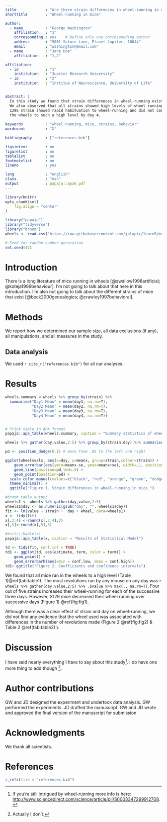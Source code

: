 ---
title             : "Are there strain differences in wheel-running in mice"
shorttitle        : "Wheel-running in mice"

author: 
  - name          : "George Washington"
    affiliation   : "1"
    corresponding : yes    # Define only one corresponding author
    address       : "9001 Saturn Lane, Planet Jupiter, 10044"
    email         : "washington@email.com"
  - name          : "Jane Doe"
    affiliation   : "1,2"

affiliation:
  - id            : "1"
    institution   : "Jupiter Research University"
  - id            : "2"
    institution   : "Institue of Neuroscience, University of Life"


abstract: |
  In this study we found that strain differences in wheel-running existed in male mice.
  We also observed that all strains showed high levels of wheel running on day 1, the
  129S strain showed rapid habituation to wheel-running and did not continue to run in
  the wheels to such a high level by day 4.
  
keywords          : "wheel-running, mice, strains, behavior"
wordcount         : "X"

bibliography      : ["references.bib"]

figsintext        : no
figurelist        : no
tablelist         : no
footnotelist      : no
lineno            : yes

lang              : "english"
class             : "man"
output            : papaja::apa6_pdf
---

```{r load_packages, include = FALSE}

library(knitr)
opts_chunk$set(
    fig.align = "center"
)

library("papaja")
library("tidyverse")
library("broom")
wheels <- read.csv("https://raw.githubusercontent.com/jalapic/learnR/master/datasets/wheels.csv", stringsAsFactors = F)
```

```{r analysis_preferences}
# Seed for random number generation
set.seed(42)
```


# Introduction

There is a long literature of mice running in wheels [@swallow1998artificial; @koteja1999behaviour].  I'm not going to talk about that here in this introduction.  I'm also not going to talk about the different strains of mice that exist [@beck2000genealogies; @crawley1997behavioral].  

# Methods
We report how we determined our sample size, all data exclusions (if any), all manipulations, and all measures in the study.

## Data analysis
We used `r cite_r("references.bib")` for all our analyses.

\newpage

# Results

```{r table1, results='asis', message=F, warning=F}

wheels.summary <-wheels %>% group_by(strain) %>% 
  summarise("Day1 Mean" = mean(day1, na.rm=T),
            "Day2 Mean" = mean(day2, na.rm=T),
            "Day3 Mean" = mean(day3, na.rm=T),
            "Day4 Mean" = mean(day4, na.rm=T))


# Print table in APA format
papaja::apa_table(wheels.summary, caption = "Summary statistics of wheel running by Strain")

```

```{r fig1, fig.cap = "The S129 strain decreases its wheel-running over successive days."}

wheels %>% gather(day,value,2:5) %>% group_by(strain,day) %>% summarise(meanx = mean(value,na.rm=T), sdx=sd(value,na.rm=T), n=n(), se=sdx/sqrt(n))->wheelsvals

pd <- position_dodge(0.1) # move them .05 to the left and right

ggplot(wheelsvals, aes(x=day, y=meanx, group=strain,colour=strain)) + 
    geom_errorbar(aes(ymin=meanx-se, ymax=meanx+se), width=.1, position=pd) +
    geom_line(position=pd,lwd=.5) +
    geom_point(position=pd) +
  scale_color_manual(values=c("black", "red", "orange", "green", "dodgerblue")) +
  theme_minimal() +
  ggtitle("Figure 1. Strain differences in wheel-running in mice.")


```



```{r table2, results='asis'}
#broom table output
wheels1 <- wheels %>% gather(day,value,2:5)
wheels1$day <- as.numeric(gsub("day", "", wheels1$day))
fit <- lm(value ~ strain +  day + wheel, data=wheels1)
x <- tidy(fit) 
x[,2:4] <-round(x[,2:4],2)
x[,5]<-round(x[,5],3)

#knitr::kable(x)
papaja::apa_table(x, caption = "Results of Statistical Model")

```

```{r fig2, fig.cap = "Output of statistical model"}
td <- tidy(fit, conf.int = TRUE)
td1 <- ggplot(td, aes(estimate, term, color = term)) +
    geom_point() +
    geom_errorbarh(aes(xmin = conf.low, xmax = conf.high)) 
td1+ ggtitle("Figure 2. Coefficients and confidence intervals")

```


We found that all mice ran in the wheels to a high level (Table 1)\@ref(tab:table1). The most revolutions run by any mouse on any day was `r wheels %>% gather(day,value,2:5) %>% .$value %>% max(., na.rm=T)`.  Four out of five strains increased their wheel-running for each of the  successive three days.  However, S129 mice decreased their wheel running over successive days  (Figure 1) \@ref(fig:fig1).  

Although there was a clear effect of strain and day on wheel-running, we did not find any evidence that the wheel used was associated with differences in the number of revolutions made (Figure 2 \@ref(fig:fig2) & Table 2 \@ref(tab:table2) ).



# Discussion

I have said nearly everything I have to say about this study[^thatsall].  I do have one more thing to add though [^extraadd].

[^thatsall]: If you're still intrigued by wheel-running more info is here: <http://www.sciencedirect.com/science/article/pii/S0003347299912708>.
[^extraadd]: Actually I don't.



# Author contributions

GW and JD designed the experiment and undertook data analysis. GW performed the experiments. JD drafted the manuscript. GW and JD wrote and approved the final version of the manuscript for submission.


# Acknowledgments

We thank all scientists.



\newpage

# References
```{r create_r-references}
r_refs(file = "references.bib")
```

\setlength{\parindent}{-0.5in}
\setlength{\leftskip}{0.5in}
